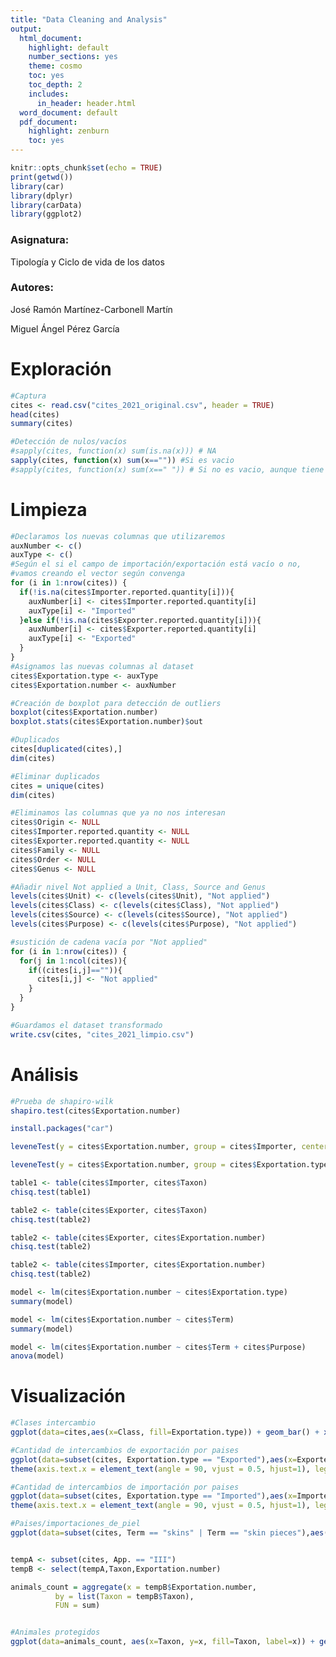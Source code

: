```yaml
---
title: "Data Cleaning and Analysis"
output:
  html_document:
    highlight: default
    number_sections: yes
    theme: cosmo
    toc: yes
    toc_depth: 2
    includes:
      in_header: header.html
  word_document: default
  pdf_document:
    highlight: zenburn
    toc: yes
---
```


```r
knitr::opts_chunk$set(echo = TRUE)
print(getwd())
library(car)
library(dplyr)
library(carData)
library(ggplot2)
```


### Asignatura:

Tipología y Ciclo de vida de los datos

### Autores:


José Ramón Martínez-Carbonell Martín

Miguel Ángel Pérez García


# Exploración

```r
#Captura
cites <- read.csv("cites_2021_original.csv", header = TRUE)
head(cites)
summary(cites)
```

```r
#Detección de nulos/vacíos
#sapply(cites, function(x) sum(is.na(x))) # NA
sapply(cites, function(x) sum(x=="")) #Si es vacio
#sapply(cites, function(x) sum(x==" ")) # Si no es vacio, aunque tiene un espacio
```

# Limpieza

```r
#Declaramos los nuevas columnas que utilizaremos
auxNumber <- c()
auxType <- c()
#Según el si el campo de importación/exportación está vacío o no,
#vamos creando el vector según convenga
for (i in 1:nrow(cites)) {
  if(!is.na(cites$Importer.reported.quantity[i])){
    auxNumber[i] <- cites$Importer.reported.quantity[i]
    auxType[i] <- "Imported"
  }else if(!is.na(cites$Exporter.reported.quantity[i])){
    auxNumber[i] <- cites$Exporter.reported.quantity[i]
    auxType[i] <- "Exported"
  }
}
#Asignamos las nuevas columnas al dataset
cites$Exportation.type <- auxType
cites$Exportation.number <- auxNumber
```


```r
#Creación de boxplot para detección de outliers
boxplot(cites$Exportation.number)
boxplot.stats(cites$Exportation.number)$out
```


```r
#Duplicados
cites[duplicated(cites),]
dim(cites)
```



```r
#Eliminar duplicados
cites = unique(cites)
dim(cites)
```

```r
#Eliminamos las columnas que ya no nos interesan
cites$Origin <- NULL
cites$Importer.reported.quantity <- NULL
cites$Exporter.reported.quantity <- NULL
cites$Family <- NULL
cites$Order <- NULL
cites$Genus <- NULL
```



```r
#Añadir nivel Not applied a Unit, Class, Source and Genus
levels(cites$Unit) <- c(levels(cites$Unit), "Not applied")
levels(cites$Class) <- c(levels(cites$Class), "Not applied")
levels(cites$Source) <- c(levels(cites$Source), "Not applied")
levels(cites$Purpose) <- c(levels(cites$Purpose), "Not applied")

```


```r
#sustición de cadena vacía por "Not applied"
for (i in 1:nrow(cites)) {
  for(j in 1:ncol(cites)){
    if((cites[i,j]=="")){
      cites[i,j] <- "Not applied"
    }
  }
}
```

```r
#Guardamos el dataset transformado
write.csv(cites, "cites_2021_limpio.csv")
```

# Análisis

```r
#Prueba de shapiro-wilk
shapiro.test(cites$Exportation.number)
```

```r
install.packages("car")
```

```r
leveneTest(y = cites$Exportation.number, group = cites$Importer, center = "median")
```
```r
leveneTest(y = cites$Exportation.number, group = cites$Exportation.type, center = "median")
```

```r
table1 <- table(cites$Importer, cites$Taxon)
chisq.test(table1)
```

```r
table2 <- table(cites$Exporter, cites$Taxon)
chisq.test(table2)
```

```r
table2 <- table(cites$Exporter, cites$Exportation.number)
chisq.test(table2)
```


```r
table2 <- table(cites$Importer, cites$Exportation.number)
chisq.test(table2)
```
```r
model <- lm(cites$Exportation.number ~ cites$Exportation.type)
summary(model)
```


```r
model <- lm(cites$Exportation.number ~ cites$Term)
summary(model)
```

```r
model <- lm(cites$Exportation.number ~ cites$Term + cites$Purpose)
anova(model)
```

# Visualización

```r
#Clases intercambio
ggplot(data=cites,aes(x=Class, fill=Exportation.type)) + geom_bar() + xlab("Animales por clase") + labs(fill = "Exportation.type") + theme(axis.text.x = element_text(angle = 90, vjust = 0.5, hjust=1))

#Cantidad de intercambios de exportación por paises
ggplot(data=subset(cites, Exportation.type == "Exported"),aes(x=Exporter, fill=Exporter)) + geom_bar() + xlab("Paises Exportadores") +
theme(axis.text.x = element_text(angle = 90, vjust = 0.5, hjust=1), legend.position = "none")

#Cantidad de intercambios de importación por paises
ggplot(data=subset(cites, Exportation.type == "Imported"),aes(x=Importer, fill=Importer)) + geom_bar() + xlab("Paises Importadores") +
theme(axis.text.x = element_text(angle = 90, vjust = 0.5, hjust=1), legend.position = "none")

#Paises/importaciones_de_piel
ggplot(data=subset(cites, Term == "skins" | Term == "skin pieces"),aes(x=Importer, fill=Importer)) + geom_bar() + xlab("Paises Importadores de piel")


tempA <- subset(cites, App. == "III")
tempB <- select(tempA,Taxon,Exportation.number)

animals_count = aggregate(x = tempB$Exportation.number,                
          by = list(Taxon = tempB$Taxon),             
          FUN = sum)


#Animales protegidos
ggplot(data=animals_count, aes(x=Taxon, y=x, fill=Taxon, label=x)) + geom_bar(stat='identity') + xlab("Animales protegidos") + labs(fill = "Taxon") + theme(axis.text.x = element_text(angle = 90, vjust = 0.5, hjust=1)) + geom_text(aes(label = x), position = position_stack(0.5), size=3)

```
